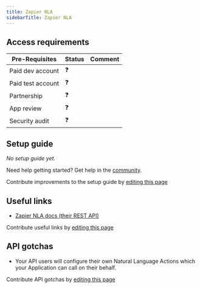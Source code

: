 ```yaml
---
title: Zapier NLA
sidebarTitle: Zapier NLA
---
```



<Overview />
<PreBuiltTooling />
<PreBuiltUseCases />

## Access requirements
| Pre-Requisites | Status | Comment|
| - | - | - |
| Paid dev account | ❓ |  |
| Paid test account | ❓ |  |
| Partnership | ❓ | |
| App review | ❓ |  |
| Security audit | ❓ | |


## Setup guide

_No setup guide yet._

<Tip>Need help getting started? Get help in the [community](https://nango.dev/slack).</Tip>

<Note>Contribute improvements to the setup guide by [editing this page](https://github.com/nangohq/nango/tree/master/docs/integrations/all/zapier-nla.mdx)</Note>


## Useful links

-   [Zapier NLA docs (their REST API)](https://nla.zapier.com/api/v1/docs)

<Note>Contribute useful links by [editing this page](https://github.com/nangohq/nango/tree/master/docs/integrations/all/zapier-nla.mdx)</Note>

## API gotchas

-   Your API users will configure their own Natural Language Actions which your Application can call on their behalf.

<Note>Contribute API gotchas by [editing this page](https://github.com/nangohq/nango/tree/master/docs/integrations/all/zapier-nla.mdx)</Note>
